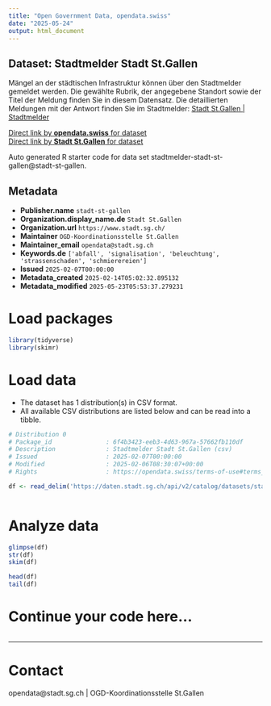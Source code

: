 ```yaml
---
title: "Open Government Data, opendata.swiss"
date: "2025-05-24"
output: html_document
---
```


## Dataset: Stadtmelder Stadt St.Gallen

Mängel an der städtischen Infrastruktur können über den Stadtmelder gemeldet werden. Die gewählte Rubrik, der angegebene Standort sowie der Titel der Meldung finden Sie in diesem Datensatz. Die detaillierten Meldungen mit der Antwort finden Sie im Stadtmelder: [Stadt St.Gallen | Stadtmelder](https://m.stadt.sg.ch/index.php?apid=4507051)

[Direct link by **opendata.swiss** for dataset](https://opendata.swiss/de/dataset/stadtmelder-stadt-st-gallen)<br>
[Direct link by **Stadt St.Gallen** for dataset](https://daten.stadt.sg.ch/explore/dataset/stadtmelder-stadt-st-gallen/)

Auto generated R starter code for data set stadtmelder-stadt-st-gallen@stadt-st-gallen.

## Metadata

- **Publisher.name** `stadt-st-gallen`
- **Organization.display_name.de** `Stadt St.Gallen`
- **Organization.url** `https://www.stadt.sg.ch/`
- **Maintainer** `OGD-Koordinationsstelle St.Gallen`
- **Maintainer_email** `opendata@stadt.sg.ch`
- **Keywords.de** `['abfall', 'signalisation', 'beleuchtung', 'strassenschaden', 'schmierereien']`
- **Issued** `2025-02-07T00:00:00`
- **Metadata_created** `2025-02-14T05:02:32.895132`
- **Metadata_modified** `2025-05-23T05:53:37.279231`


# Load packages

```r

library(tidyverse)
library(skimr)

```

# Load data

-   The dataset has 1 distribution(s) in CSV format.
-   All available CSV distributions are listed below and can be read into a tibble.

```r

# Distribution 0
# Package_id               : 6f4b3423-eeb3-4d63-967a-57662fb110df
# Description              : Stadtmelder Stadt St.Gallen (csv)
# Issued                   : 2025-02-07T00:00:00
# Modified                 : 2025-02-06T08:30:07+00:00
# Rights                   : https://opendata.swiss/terms-of-use#terms_by

df <- read_delim('https://daten.stadt.sg.ch/api/v2/catalog/datasets/stadtmelder-stadt-st-gallen/exports/csv?use_labels=true')



```

# Analyze data

```r

glimpse(df)
str(df)
skim(df)

head(df)
tail(df)

```

# Continue your code here...

```r

```

------------------------------------------------------------------------

# Contact

opendata@stadt.sg.ch | OGD-Koordinationsstelle St.Gallen
